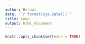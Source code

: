 ```yaml
---
author: Bernal
date: '`r format(Sys.Date())`'
title: Loop
output: html_document
---
```


```r
knitr::opts_chunk$set(echo = TRUE)
```
